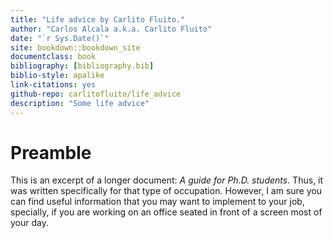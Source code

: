 ```yaml
--- 
title: "Life advice by Carlito Fluito."
author: "Carlos Alcala a.k.a. Carlito Fluito"
date: "`r Sys.Date()`"
site: bookdown::bookdown_site
documentclass: book
bibliography: [bibliography.bib]
biblio-style: apalike
link-citations: yes
github-repo: carlitofluito/life_advice
description: "Some life advice"
---
```


# Preamble {-#preamble}

This is an excerpt of a longer document: *A guide for Ph.D. students.* Thus, it was written specifically for that type of occupation. However, I am sure you can find useful  information that you may want to implement to your job, specially, if you are working on an office seated in front of a screen most of your day. 